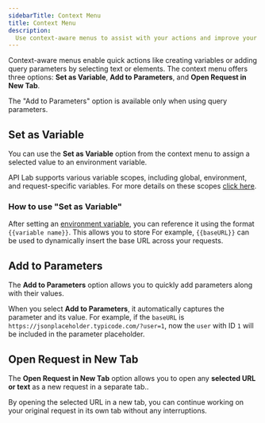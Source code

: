 ```yaml
---
sidebarTitle: Context Menu
title: Context Menu
description:
  Use context-aware menus to assist with your actions and improve your workflow.
---
```


Context-aware menus enable quick actions like creating variables or adding query
parameters by selecting text or elements. The context menu offers three options:
**Set as Variable**, **Add to Parameters**, and **Open Request in New Tab**.

<Info>
  The "Add to Parameters" option is available only when using query parameters.
</Info>

## Set as Variable

You can use the **Set as Variable** option from the context menu to assign a
selected value to an environment variable.

API Lab supports various variable scopes, including global, environment, and
request-specific variables. For more details on these scopes
[click here](/documentation/features/variables).

### How to use "Set as Variable"

After setting an [environment variable](/documentation/features/environments),
you can reference it using the format `{{variable name}}`. This allows you to
store For example, `{{baseURL}}` can be used to dynamically insert the base URL
across your requests.

## Add to Parameters

The **Add to Parameters** option allows you to quickly add parameters along with
their values.

When you select **Add to Parameters**, it automatically captures the parameter
and its value. For example, if the `baseURL` is
`https://jsonplaceholder.typicode.com/?user=1`, now the `user` with ID `1` will
be included in the parameter placeholder.

## Open Request in New Tab

The **Open Request in New Tab** option allows you to open any **selected URL or
text** as a new request in a separate tab..

By opening the selected URL in a new tab, you can continue working on your
original request in its own tab without any interruptions.
